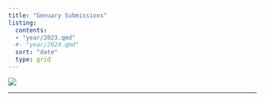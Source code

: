 ```yaml
---
title: "Genuary Submissions"
listing:
  contents:
  - "year/2023.qmd"
  #- "year/2024.qmd"
  sort: "date"
  type: grid
---
```


```{=html}
<style>
#title-block-header > div.quarto-title > h1{
  visibility: hidden;
}

body{
overflow-x: hidden;
}

#quarto-margin-sidebar{
  max-width: 0vw;
}

#quarto-document-content{
  width: 110%;
}
</style>
```
![](repo_images/banner.png){fig-align="center"}

------------------------------------------------------------------------
